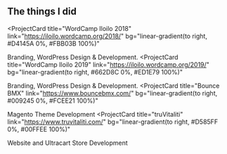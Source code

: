 ## The things I did

<ProjectCard
  title="WordCamp Iloilo 2018"
  link="https://iloilo.wordcamp.org/2018/"
  bg="linear-gradient(to right, #D4145A 0%, #FBB03B 100%)"
>
  Branding, WordPress Design & Development.
</ProjectCard>
<ProjectCard
  title="WordCamp Iloilo 2019"
  link="https://iloilo.wordcamp.org/2019/"
  bg="linear-gradient(to right, #662D8C 0%, #ED1E79 100%)"
>
  Branding, WordPress Design & Development.
</ProjectCard>
<ProjectCard
  title="Bounce BMX"
  link="https://www.bouncebmx.com/"
  bg="linear-gradient(to right, #009245 0%, #FCEE21 100%)"
>
  Magento Theme Development
</ProjectCard>
<ProjectCard
  title="truVitaliti"
  link="https://www.truvitaliti.com/"
  bg="linear-gradient(to right, #D585FF 0%, #00FFEE 100%)"
>
  Website and Ultracart Store Development
</ProjectCard>

